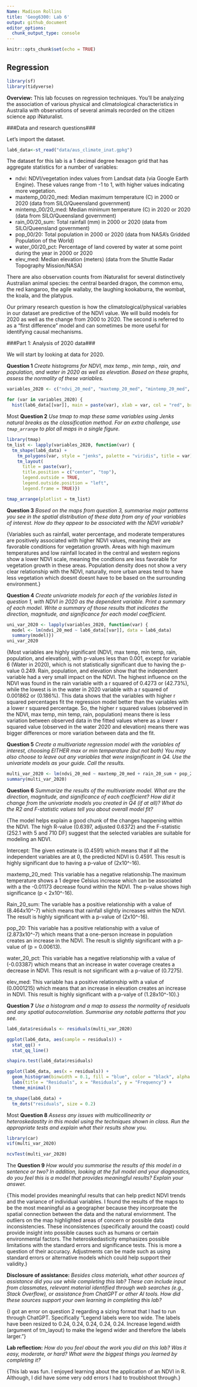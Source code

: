 ---
Name: Madison Rollins
title: 'Geog6300: Lab 6'
output: github_document
editor_options: 
  chunk_output_type: console
---

```{r, include=FALSE}
knitr::opts_chunk$set(echo = TRUE)
```

## Regression

```{r setup, message=FALSE, warning=FALSE}
library(sf)
library(tidyverse)
```

**Overview:**
This lab focuses on regression techniques. You'll be analyzing the association of various physical and climatological characteristics in Australia with observations of several animals recorded on the citizen science app iNaturalist.

###Data and research questions###

Let's import the dataset.

```{r}
lab6_data<-st_read("data/aus_climate_inat.gpkg")
```

The dataset for this lab is a 1 decimal degree hexagon grid that has aggregate statistics for a number of variables:

* ndvi: NDVI/vegetation index values from Landsat data (via Google Earth Engine). These values range from -1 to 1, with higher values indicating more vegetation.
* maxtemp_00/20_med: Median maximum temperature (C) in 2000 or 2020 (data from SILO/Queensland government)
* mintemp_00/20_med: Median minimum temperature (C) in 2020 or 2020 (data from SILO/Queensland government)
* rain_00/20_sum: Total rainfall (mm) in 2000 or 2020 (data from SILO/Queensland government)
* pop_00/20: Total population in 2000 or 2020 (data from NASA's Gridded Population of the World)
* water_00/20_pct: Percentage of land covered by water at some point during the year in 2000 or 2020
* elev_med: Median elevation (meters) (data from the Shuttle Radar Topography Mission/NASA)

There are also observation counts from iNaturalist for several distinctively Australian animal species: the central bearded dragon, the common emu, the red kangaroo, the agile wallaby, the laughing kookaburra, the wombat, the koala, and the platypus.

Our primary research question is how the climatological/physical variables in our dataset are predictive of the NDVI value. We will build models for 2020 as well as the change from 2000 to 2020. The second is referred to as a "first difference" model and can sometimes be more useful for identifying causal mechanisms.

###Part 1: Analysis of 2020 data###

We will start by looking at data for 2020. 

**Question 1** _Create histograms for NDVI, max temp., min temp., rain, and population, and water in 2020 as well as elevation. Based on these graphs, assess the normality of these variables._

```{r}
variables_2020 <- c("ndvi_20_med", "maxtemp_20_med", "mintemp_20_med", "rain_20_sum", "pop_20", "water_20_pct", "elev_med")

for (var in variables_2020) {
  hist(lab6_data[[var]], main = paste(var), xlab = var, col = "red", breaks = 30)}
```

{Most of the variables in this analysis deviate from a normal distribution trend. Elevation and temperature have shown distributions closer to normality but still have slight skewing. Variables such as rainfall, population, and water percentage showed the highest level of skew with extreme deviations from normality.}

**Question 2** _Use tmap to map these same variables using Jenks natural breaks as the classification method. For an extra challenge, use `tmap_arrange` to plot all maps in a single figure._

```{r}
library(tmap)
tm_list <- lapply(variables_2020, function(var) {
  tm_shape(lab6_data) +
    tm_polygons(var, style = "jenks", palette = "viridis", title = var) +
    tm_layout(
      title = paste(var),
      title.position = c("center", "top"),  
      legend.outside = TRUE,               
      legend.outside.position = "left",
      legend.frame = TRUE)})

tmap_arrange(plotlist = tm_list)
```


**Question 3** _Based on the maps from question 3, summarise major patterns you see in the spatial distribution of these data from any of your variables of interest. How do they appear to be associated with the NDVI variable?_

{Variables such as rainfall, water percentage, and moderate temperatures are positively associated with higher NDVI values, meaning their are favorable conditions for vegetation growth. Areas with high maximum temperatures and low rainfall located in the central and western regions show a lower NDVI scale, meaning the condtions are less favorable for vegetation growth in these areas. Population density does not show a very clear relationship with the NDVI, naturally, more urban areas tend to have less vegetation which doesnt doesnt have to be based on the surrounding environment.}

**Question 4** _Create univariate models for each of the variables listed in question 1, with NDVI in 2020 as the dependent variable. Print a summary of each model. Write a summary of those results that indicates the direction, magnitude, and significance for each model coefficient._

```{r}
uni_var_2020 <- lapply(variables_2020, function(var) {
  model <- lm(ndvi_20_med ~ lab6_data[[var]], data = lab6_data)
  summary(model)})
uni_var_2020
```

{Most variables are highly significant (NDVI, max temp, min temp, rain, population, and elevation), with p-values less than 0.001, except for variable 6 (Water in 2020), which is not statistically significant due to having the p-value 0.249. Rain, population, and elevation show that the independent variable had a very small impact on the NDVI. The highest influence on the NDVI was found in the rain variable with a r squared of 0.4273 or (42.73%), while the lowest is in the water in 2020 variable with a r squared of 0.001862 or (0.186%). This data shows that the variables with higher r squared percentages fit the regression model better than the variables with a lower r squared percentage. So, the higher r squared values (observed in the NDVI, max temp, min temp, rain, population) means there is less variation between observed data in the fitted values where as a lower r squared value (observed in the water 2020 and elevation) means there was bigger differences or more variation between data and the fit. 

**Question 5** _Create a multivariate regression model with the variables of interest, choosing EITHER max or min temperature (but not both) You may also choose to leave out any variables that were insignificant in Q4. Use the univariate models as your guide. Call the results._

```{r}
multi_var_2020 <- lm(ndvi_20_med ~ maxtemp_20_med + rain_20_sum + pop_20 + water_20_pct + elev_med, data = lab6_data)
summary(multi_var_2020)
```

**Question 6** _Summarize the results of the multivariate model. What are the direction, magnitude, and significance of each coefficient? How did it change from the univariate models you created in Q4 (if at all)? What do the R2 and F-statistic values tell you about overall model fit?_

{The model helps explain a good chunk of the changes happening within the NDVI. The high R-value (0.6397, adjusted 0.6372) and the F-statistic (252.1 with 5 and 710 DF) suggest that the selected variables are suitable for modeling an NDVI.

Intercept: The given estimate is (0.4591) which means that if all the independent variables are at 0, the predicted NDVI is 0.4591. This result is highly significant due to having a p-value of (2x10^-16).

maxtemp_20_med: This variable has a negative relationship.The maximum temperature shows a 1 degree Celsius increase which can be associated with a the -0.01173 decrease found within the NDVI. The p-value shows high significance (p < 2x10^-16).

Rain_20_sum: The variable has a positive relationship with a value of (8.464x10^-7) which means that rainfall slightly increases within the NDVI. The  result is highly significant with a p-value of (2x10^-16).

pop_20: This variable has a positive relationship with a value of (2.873x10^-7) which means that a one-person increase in population creates an increase in the NDVI. The result is slightly significant with a p-value of (p = 0.00613).

water_20_pct: This variable has a negative relationship with a value of (-0.03387) which means that an increase in water coverage creates a decrease in NDVI. This result is not significant with a p-value of (0.7275).

elev_med:  This variable has a positive relationship with a value of (0.0001215) which means that an increase in elevation creates an increase in NDVI. This result is highly significant with a p-valye of (1.28x10^-10).}

**Question 7** _Use a histogram and a map to assess the normality of residuals and any spatial autocorrelation. Summarise any notable patterns that you see._

```{r}
lab6_data$residuals <- residuals(multi_var_2020)

ggplot(lab6_data, aes(sample = residuals)) +
  stat_qq() +
  stat_qq_line()

shapiro.test(lab6_data$residuals)

ggplot(lab6_data, aes(x = residuals)) +
  geom_histogram(binwidth = 0.1, fill = "blue", color = "black", alpha = 0.7) +
  labs(title = "Residuals", x = "Residuals", y = "Frequency") +
  theme_minimal()

tm_shape(lab6_data) +
  tm_dots("residuals", size = 0.2)
```

{Most of the residuals are around zero or very low, meaning they are a good fit. There are slight deviations in normality, with a longer left tail and a few outliers on both sides. The presence of outliers suggests the model might have difficulty handling extreme cases but the residual clustering outcome indacates an overall good performance for the majority of observations.The outliers on the map are represented by the red and green dots because they reflect the ranges furthest from zero. These outliers are mostly present in coastal areas and could be affected by human or environmental factors.}

**Question 8** _Assess any issues with multicollinearity or heteroskedastity in this model using the techniques shown in class. Run the appropriate tests and explain what their results show you._

```{r}
library(car)
vif(multi_var_2020)

ncvTest(multi_var_2020)
```

{The values range from 1.08 to 1.17, which are all below the typical threshold for potential multicollinearity analysis. This means multicollinearity is not ideal to use for this model, as the varaibles are not strongly correlated. The NCV test has a chi-square value of 287.39, with 1 DF and a p-value less than (2.22 × 10^-16). This indicates a highly significant results. The test also shows that the assumption of homoscedasticity is not met, which means the spread of the residuals isn’t the same across the predicted values. This suggests the presence of heteroscedasticity in the model.}

**Question 9** _How would you summarise the results of this model in a sentence or two? In addition, looking at the full model and your diagnostics, do you feel this is a model that provides meaningful results? Explain your answer._

{This model provides meaningful results that can help predict NDVI trends and the variance of individual variables. I found the results of the maps to be the most meaningful as a geographer because they incorproate the spatial connection between the data and the natural enviornment. The outliers on the map highlighted areas of concern or possible data inconsistencies. These inconsistences (specifically around the coast) could provide insight into possible causes such as humans or certain environmental factors. The heteroskedasticity emphasizes possible limitations with the standard errors and significance tests. This is more a question of their accuracy. Adjustments can be made such as using standard errors or alternative models which could help support their validity.}

**Disclosure of assistance:** _Besides class materials, what other sources of assistance did you use while completing this lab? These can include input from classmates, relevant material identified through web searches (e.g., Stack Overflow), or assistance from ChatGPT or other AI tools. How did these sources support your own learning in completing this lab?_

{I got an error on question 2 regarding a sizing format that I had to run through ChatGPT. Specifically "Legend labels were too wide. The labels have been resized to 0.24, 0.24, 0.24, 0.24, 0.24. Increase legend.width (argument of tm_layout) to make the legend wider and therefore the labels larger."}

**Lab reflection:** _How do you feel about the work you did on this lab? Was it easy, moderate, or hard? What were the biggest things you learned by completing it?_

{This lab was fun. I enjoyed learning about the application of an NDVI in R. Although, I did have some very odd errors I had to troublshoot through.}